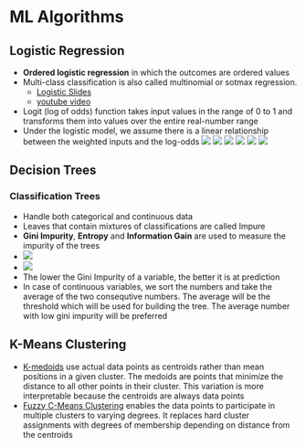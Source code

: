 # ML Algorithms


## Logistic Regression
* **Ordered logistic regression** in which the outcomes are ordered values
* Multi-class classification is also called multinomial or sotmax regression.
	* [Logistic Slides](https://sebastianraschka.com/pdf/lecture-notes/stat453ss21/L08_logistic__slides.pdf)
	* [youtube video](https://www.youtube.com/watch?v=L0FU8NFpx4E)
* Logit (log of odds) function takes input values in the range of 0 to 1 and transforms them into values over the entire real-number range
* Under the logistic model, we assume there is a linear relationship between the weighted inputs and the log-odds
![](/Images/Pasted image 20220629120613.png)
![](/Images/Pasted image 20220629120812.png)
![](/Images/Pasted image 20220629121209.png)
![](/Images/Pasted image 20220629122806.png)
![](/Images/Pasted image 20220629123157.png)
![](/Images/Pasted image 20220629172035.png)


## Decision Trees

### Classification Trees
* Handle both categorical and continuous data
* Leaves that contain mixtures of classifications are called Impure
* **Gini Impurity**, **Entropy** and **Information Gain** are used to measure the impurity of the trees
* ![](/Images/Pasted image 20220622164635.png)
* ![](/Images/Pasted image 20220622164703.png)
* The lower the Gini Impurity of a variable, the better it is at prediction
* In case of continuous variables, we sort the numbers and take the average of the two consequtive numbers. The average will be the threshold which will be used for building the tree. The average number with low gini impurity will be preferred



## K-Means Clustering
* [K-medoids](https://onlinelibrary.wiley.com/doi/abs/10.1002/9780470316801.ch2?utm_campaign=The%20Batch&utm_source=hs_email&utm_medium=email&utm_content=217799082&_hsenc=p2ANqtz--o7eAr9Nm31aisPDXwcRFRVXAKKzyukegxGP2lmdCs7M5vqNGg5385tYof3A6S2W4cXL1TXVvcNeN-l-qSQMFU0wdl67kA0Etzc9L_slF88bRGXDM) use actual data points as centroids rather than mean positions in a given cluster. The medoids are points that minimize the distance to all other points in their cluster. This variation is more interpretable because the centroids are always data points
* [Fuzzy C-Means Clustering](https://www.tandfonline.com/doi/abs/10.1080/01969727308546046?utm_campaign=The%20Batch&utm_source=hs_email&utm_medium=email&utm_content=217799082&_hsenc=p2ANqtz--o7eAr9Nm31aisPDXwcRFRVXAKKzyukegxGP2lmdCs7M5vqNGg5385tYof3A6S2W4cXL1TXVvcNeN-l-qSQMFU0wdl67kA0Etzc9L_slF88bRGXDM) enables the data points to participate in multiple clusters to varying degrees. It replaces hard cluster assignments with degrees of membership depending on distance from the centroids
